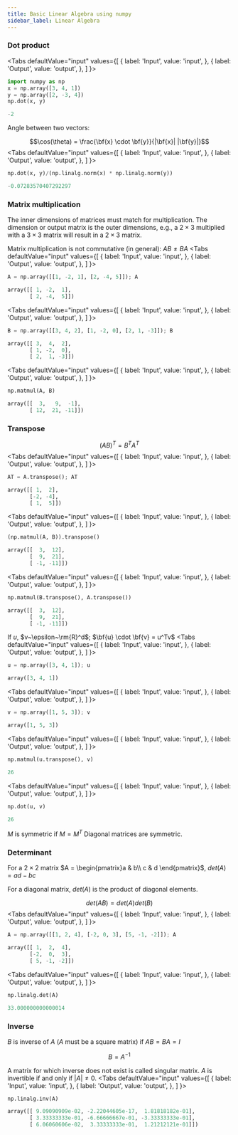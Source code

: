 ```yaml
---
title: Basic Linear Algebra using numpy
sidebar_label: Linear Algebra
---
```


### Dot product
<Tabs
  defaultValue="input"
  values={[
    { label: 'Input', value: 'input', },
    { label: 'Output', value: 'output', },
  ]
}>

<TabItem value="input">

```python
import numpy as np
x = np.array([3, 4, 1])
y = np.array([2, -3, 4])
np.dot(x, y)
```

</TabItem>

<TabItem value="output">

```python
-2
```

</TabItem>
</Tabs>

Angle between two vectors:

$$\cos(\theta) = \frac{\bf{x} \cdot \bf{y}}{|\bf{x}| |\bf{y}|}$$
<Tabs
  defaultValue="input"
  values={[
    { label: 'Input', value: 'input', },
    { label: 'Output', value: 'output', },
  ]
}>

<TabItem value="input">

```python
np.dot(x, y)/(np.linalg.norm(x) * np.linalg.norm(y))
```

</TabItem>

<TabItem value="output">

```python
-0.07283570407292297
```

</TabItem>
</Tabs>

### Matrix multiplication

The inner dimensions of matrices must match for multiplication. The dimension or
output matrix is the outer dimensions, e.g., a $2 \times 3$ multiplied with a
$3 \times 3$ matrix will result in a $2 \times 3$ matrix.

Matrix multiplication is not commutative (in general): $AB \neq BA$
<Tabs
  defaultValue="input"
  values={[
    { label: 'Input', value: 'input', },
    { label: 'Output', value: 'output', },
  ]
}>

<TabItem value="input">

```python
A = np.array([[1, -2, 1], [2, -4, 5]]); A
```

</TabItem>

<TabItem value="output">

```python
array([[ 1, -2,  1],
       [ 2, -4,  5]])
```

</TabItem>
</Tabs>

<Tabs
  defaultValue="input"
  values={[
    { label: 'Input', value: 'input', },
    { label: 'Output', value: 'output', },
  ]
}>

<TabItem value="input">

```python
B = np.array([[3, 4, 2], [1, -2, 0], [2, 1, -3]]); B
```

</TabItem>

<TabItem value="output">

```python
array([[ 3,  4,  2],
       [ 1, -2,  0],
       [ 2,  1, -3]])
```

</TabItem>
</Tabs>

<Tabs
  defaultValue="input"
  values={[
    { label: 'Input', value: 'input', },
    { label: 'Output', value: 'output', },
  ]
}>

<TabItem value="input">

```python
np.matmul(A, B)
```

</TabItem>

<TabItem value="output">

```python
array([[  3,   9,  -1],
       [ 12,  21, -11]])
```

</TabItem>
</Tabs>

### Transpose

$$(AB)^T = B^T A^T$$
<Tabs
  defaultValue="input"
  values={[
    { label: 'Input', value: 'input', },
    { label: 'Output', value: 'output', },
  ]
}>

<TabItem value="input">

```python
AT = A.transpose(); AT
```

</TabItem>

<TabItem value="output">

```python
array([[ 1,  2],
       [-2, -4],
       [ 1,  5]])
```

</TabItem>
</Tabs>

<Tabs
  defaultValue="input"
  values={[
    { label: 'Input', value: 'input', },
    { label: 'Output', value: 'output', },
  ]
}>

<TabItem value="input">

```python
(np.matmul(A, B)).transpose()
```

</TabItem>

<TabItem value="output">

```python
array([[  3,  12],
       [  9,  21],
       [ -1, -11]])
```

</TabItem>
</Tabs>

<Tabs
  defaultValue="input"
  values={[
    { label: 'Input', value: 'input', },
    { label: 'Output', value: 'output', },
  ]
}>

<TabItem value="input">

```python
np.matmul(B.transpose(), A.transpose())
```

</TabItem>

<TabItem value="output">

```python
array([[  3,  12],
       [  9,  21],
       [ -1, -11]])
```

</TabItem>
</Tabs>

If $u$, $v~\epsilon~\rm{R}^d$; $\bf{u} \cdot \bf{v} = u^Tv$
<Tabs
  defaultValue="input"
  values={[
    { label: 'Input', value: 'input', },
    { label: 'Output', value: 'output', },
  ]
}>

<TabItem value="input">

```python
u = np.array([3, 4, 1]); u
```

</TabItem>

<TabItem value="output">

```python
array([3, 4, 1])
```

</TabItem>
</Tabs>

<Tabs
  defaultValue="input"
  values={[
    { label: 'Input', value: 'input', },
    { label: 'Output', value: 'output', },
  ]
}>

<TabItem value="input">

```python
v = np.array([1, 5, 3]); v
```

</TabItem>

<TabItem value="output">

```python
array([1, 5, 3])
```

</TabItem>
</Tabs>

<Tabs
  defaultValue="input"
  values={[
    { label: 'Input', value: 'input', },
    { label: 'Output', value: 'output', },
  ]
}>

<TabItem value="input">

```python
np.matmul(u.transpose(), v)
```

</TabItem>

<TabItem value="output">

```python
26
```

</TabItem>
</Tabs>

<Tabs
  defaultValue="input"
  values={[
    { label: 'Input', value: 'input', },
    { label: 'Output', value: 'output', },
  ]
}>

<TabItem value="input">

```python
np.dot(u, v)
```

</TabItem>

<TabItem value="output">

```python
26
```

</TabItem>
</Tabs>

$M$ is symmetric if $M = M^T$
Diagonal matrices are symmetric.

### Determinant

For a $2 \times 2$ matrix $A = \begin{pmatrix}a & b\\ c & d \end{pmatrix}$, $det
(A) = ad -bc$

For a diagonal matrix, $det(A)$ is the product of diagonal elements.

$$det(AB) = det(A) det(B)$$
<Tabs
  defaultValue="input"
  values={[
    { label: 'Input', value: 'input', },
    { label: 'Output', value: 'output', },
  ]
}>

<TabItem value="input">

```python
A = np.array([[1, 2, 4], [-2, 0, 3], [5, -1, -2]]); A
```

</TabItem>

<TabItem value="output">

```python
array([[ 1,  2,  4],
       [-2,  0,  3],
       [ 5, -1, -2]])
```

</TabItem>
</Tabs>

<Tabs
  defaultValue="input"
  values={[
    { label: 'Input', value: 'input', },
    { label: 'Output', value: 'output', },
  ]
}>

<TabItem value="input">

```python
np.linalg.det(A)
```

</TabItem>

<TabItem value="output">

```python
33.000000000000014
```

</TabItem>
</Tabs>

### Inverse

$B$ is inverse of $A$ ($A$ must be a square matrix) if $AB = BA = I$

$$B = A^{-1}$$

A matrix for which inverse does not exist is called singular matrix.
$A$ is invertible if and only if $|A| \neq 0$.
<Tabs
  defaultValue="input"
  values={[
    { label: 'Input', value: 'input', },
    { label: 'Output', value: 'output', },
  ]
}>

<TabItem value="input">

```python
np.linalg.inv(A)
```

</TabItem>

<TabItem value="output">

```python
array([[ 9.09090909e-02, -2.22044605e-17,  1.81818182e-01],
       [ 3.33333333e-01, -6.66666667e-01, -3.33333333e-01],
       [ 6.06060606e-02,  3.33333333e-01,  1.21212121e-01]])
```

</TabItem>
</Tabs>
